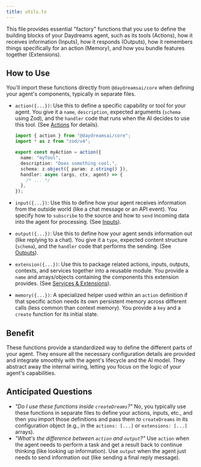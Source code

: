 ```yaml
---
title: utils.ts
---
```


This file provides essential "factory" functions that you use to define the
building blocks of your Daydreams agent, such as its tools (Actions), how it
receives information (Inputs), how it responds (Outputs), how it remembers
things specifically for an action (Memory), and how you bundle features together
(Extensions).

## How to Use

You'll import these functions directly from `@daydreamsai/core` when defining
your agent's components, typically in separate files.

- `action({...})`: Use this to define a specific capability or tool for your
  agent. You give it a `name`, `description`, expected arguments (`schema` using
  Zod), and the `handler` code that runs when the AI decides to use this tool.
  (See [Actions](/docs/concepts/actions) for details).

  ```typescript
  import { action } from "@daydreamsai/core";
  import * as z from "zod/v4";

  export const myAction = action({
    name: "myTool",
    description: "Does something cool.",
    schema: z.object({ param: z.string() }),
    handler: async (args, ctx, agent) => {
      /* ... */
    },
  });
  ```

- `input({...})`: Use this to define how your agent receives information from
  the outside world (like a chat message or an API event). You specify how to
  `subscribe` to the source and how to `send` incoming data into the agent for
  processing. (See [Inputs](/docs/concepts/inputs)).
- `output({...})`: Use this to define how your agent sends information out (like
  replying to a chat). You give it a `type`, expected content structure
  (`schema`), and the `handler` code that performs the sending. (See
  [Outputs](/docs/concepts/outputs)).
- `extension({...})`: Use this to package related actions, inputs, outputs,
  contexts, and services together into a reusable module. You provide a `name`
  and arrays/objects containing the components this extension provides. (See
  [Services & Extensions](/docs/advanced)).
- `memory({...})`: A specialized helper used within an `action` definition if
  that specific action needs its own persistent memory across different calls
  (less common than context memory). You provide a `key` and a `create` function
  for its initial state.

## Benefit

These functions provide a standardized way to define the different parts of your
agent. They ensure all the necessary configuration details are provided and
integrate smoothly with the agent's lifecycle and the AI model. They abstract
away the internal wiring, letting you focus on the logic of your agent's
capabilities.

## Anticipated Questions

- _"Do I use these functions inside `createDreams`?"_ No, you typically use
  these functions in separate files to define your actions, inputs, etc., and
  then you import those definitions and pass them _to_ `createDreams` in its
  configuration object (e.g., in the `actions: [...]` or `extensions: [...]`
  arrays).
- _"What's the difference between `action` and `output`?"_ Use `action` when the
  agent needs to perform a task and get a result back to continue thinking (like
  looking up information). Use `output` when the agent just needs to send
  information out (like sending a final reply message).
